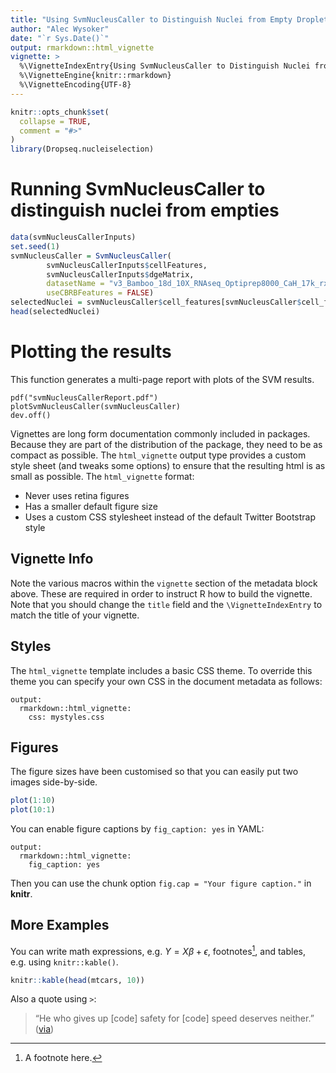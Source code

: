 ```yaml
---
title: "Using SvmNucleusCaller to Distinguish Nuclei from Empty Droplets"
author: "Alec Wysoker"
date: "`r Sys.Date()`"
output: rmarkdown::html_vignette
vignette: >
  %\VignetteIndexEntry{Using SvmNucleusCaller to Distinguish Nuclei from Empty Droplets}
  %\VignetteEngine{knitr::rmarkdown}
  %\VignetteEncoding{UTF-8}
---
```


```r
knitr::opts_chunk$set(
  collapse = TRUE,
  comment = "#>"
)
library(Dropseq.nucleiselection)
```

# Running SvmNucleusCaller to distinguish nuclei from empties

```r
data(svmNucleusCallerInputs)
set.seed(1)
svmNucleusCaller = SvmNucleusCaller(
        svmNucleusCallerInputs$cellFeatures,
        svmNucleusCallerInputs$dgeMatrix,
        datasetName = "v3_Bamboo_18d_10X_RNAseq_Optiprep8000_CaH_17k_rxn1",
        useCBRBFeatures = FALSE)
selectedNuclei = svmNucleusCaller$cell_features[svmNucleusCaller$cell_features$is_cell,]$cell_barcode
head(selectedNuclei)
```

# Plotting the results

This function generates a multi-page report with plots of the SVM results.

```
pdf("svmNucleusCallerReport.pdf")
plotSvmNucleusCaller(svmNucleusCaller)
dev.off()
```

<!-- Jim, the below is boilerplate when creating a dummy vignette.  I'm leaving it temporarily in case you find it useful. -->

Vignettes are long form documentation commonly included in packages. Because they are part of the distribution of the package, they need to be as compact as possible. The `html_vignette` output type provides a custom style sheet (and tweaks some options) to ensure that the resulting html is as small as possible. The `html_vignette` format:

- Never uses retina figures
- Has a smaller default figure size
- Uses a custom CSS stylesheet instead of the default Twitter Bootstrap style

## Vignette Info

Note the various macros within the `vignette` section of the metadata block above. These are required in order to instruct R how to build the vignette. Note that you should change the `title` field and the `\VignetteIndexEntry` to match the title of your vignette.

## Styles

The `html_vignette` template includes a basic CSS theme. To override this theme you can specify your own CSS in the document metadata as follows:

    output: 
      rmarkdown::html_vignette:
        css: mystyles.css

## Figures

The figure sizes have been customised so that you can easily put two images side-by-side. 

```r
plot(1:10)
plot(10:1)
```

You can enable figure captions by `fig_caption: yes` in YAML:

    output:
      rmarkdown::html_vignette:
        fig_caption: yes

Then you can use the chunk option `fig.cap = "Your figure caption."` in **knitr**.

## More Examples

You can write math expressions, e.g. $Y = X\beta + \epsilon$, footnotes^[A footnote here.], and tables, e.g. using `knitr::kable()`.

```r
knitr::kable(head(mtcars, 10))
```

Also a quote using `>`:

> "He who gives up [code] safety for [code] speed deserves neither."
([via](https://twitter.com/hadleywickham/status/504368538874703872))
